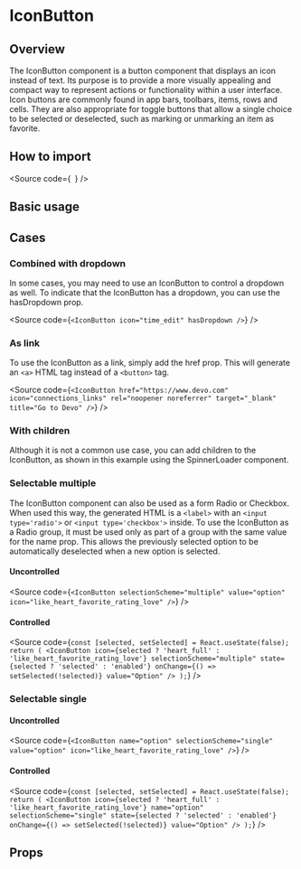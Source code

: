 

<Meta of={Stories} />

# IconButton

## Overview

The IconButton component is a button component that displays an icon instead of text.
Its purpose is to provide a more visually appealing and compact way to represent actions or functionality within a user interface.
Icon buttons are commonly found in app bars, toolbars, items, rows and cells.
They are also appropriate for toggle buttons that allow a single choice to be selected or deselected, such as marking or unmarking an item as favorite.

## How to import

<Source
  code={`
`}
/>

## Basic usage

<Canvas of={Stories.Base} />

## Cases

### Combined with dropdown

In some cases, you may need to use an IconButton to control a dropdown as well.
To indicate that the IconButton has a dropdown, you can use the hasDropdown prop.

<Source
  code={`
<IconButton icon="time_edit" hasDropdown />
`}
/>

### As link

To use the IconButton as a link, simply add the href prop.
This will generate an `<a>` HTML tag instead of a `<button>` tag.

<Source
  code={`
<IconButton
  href="https://www.devo.com"
  icon="connections_links"
  rel="noopener noreferrer"
  target="_blank"
  title="Go to Devo"
/>
`}
/>

### With children

Although it is not a common use case, you can add children to the IconButton,
as shown in this example using the SpinnerLoader component.

<Canvas of={CaseStories.WithChildren} />

### Selectable multiple

The IconButton component can also be used as a form Radio or Checkbox.
When used this way, the generated HTML is a `<label>` with an `<input type='radio'>` or `<input type='checkbox'>` inside.
To use the IconButton as a Radio group, it must be used only as part of a group with the same value for the name prop.
This allows the previously selected option to be automatically deselected when a new option is selected.

#### Uncontrolled

<Source
  code={`
<IconButton
  selectionScheme="multiple"
  value="option"
  icon="like_heart_favorite_rating_love"
/>
`}
/>

#### Controlled

<Source
  code={`
const [selected, setSelected] = React.useState(false);
return (
  <IconButton
    icon={selected ? 'heart_full' : 'like_heart_favorite_rating_love'}
    selectionScheme="multiple"
    state={selected ? 'selected' : 'enabled'}
    onChange={() => setSelected(!selected)}
    value="Option"
  />
);
`}
/>

### Selectable single

#### Uncontrolled

<Source
  code={`
<IconButton
  name="option"
  selectionScheme="single"
  value="option"
  icon="like_heart_favorite_rating_love"
/>
`}
/>

#### Controlled

<Source
  code={`
const [selected, setSelected] = React.useState(false);
return (
  <IconButton
    icon={selected ? 'heart_full' : 'like_heart_favorite_rating_love'}
    name="option"
    selectionScheme="single"
    state={selected ? 'selected' : 'enabled'}
    onChange={() => setSelected(!selected)}
    value="Option"
  />
);
`}
/>

## Props

<ArgTypes of={Stories} />
